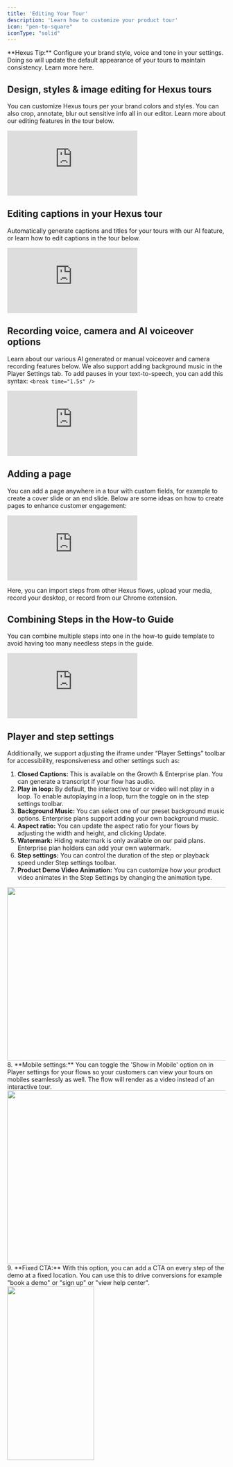 ```yaml
---
title: 'Editing Your Tour'
description: 'Learn how to customize your product tour'
icon: "pen-to-square"
iconType: "solid"
---
```


<Tip>
  **Hexus Tip:** Configure your brand style, voice and tone in your settings. Doing so will update the default appearance of your tours to maintain consistency. Learn more here.
</Tip>

## Design, styles & image editing for Hexus tours
You can customize Hexus tours per your brand colors and styles. You can also crop, annotate, blur out sensitive info all in our editor. Learn more about our editing features in the tour below.

<div style={{ position: 'relative', width: '100%', paddingTop: '56.25%' }}>
      <iframe
            src="https://app.usehexus.com/embed/6931a07c-178f-4f40-8682-7225ed1a7985"
            title="Design, styles & image editing for Hexus tours"
            frameborder="0"
            allow="accelerometer; autoplay; clipboard-write; encrypted-media; gyroscope; picture-in-picture"
            allowfullscreen
            style={{ position: 'absolute', top: 0, left: 0, width: '100%', height: '100%' }}
      ></iframe>
</div>

## Editing captions in your Hexus tour
Automatically generate captions and titles for your tours with our AI feature, or learn how to edit captions in the tour below.

<div style={{ position: 'relative', width: '100%', paddingTop: '54%' }}>
      <iframe
            src="https://app.usehexus.com/embed/34dd2a26-ef33-441a-badc-816d70f473f2"
            title="Editing captions in your Hexus tour"
            frameborder="0"
            allow="accelerometer; autoplay; clipboard-write; encrypted-media; gyroscope; picture-in-picture"
            allowfullscreen
            style={{ position: 'absolute', top: 0, left: 0, width: '100%', height: '100%' }}
      ></iframe>
</div>

## Recording voice, camera and AI voiceover options
Learn about our various AI generated or manual voiceover and camera recording features below. We also support adding background music in the Player Settings tab. To add pauses in your text-to-speech, you can add this syntax: 
`<break time="1.5s" />`

<div style={{ position: 'relative', width: '100%', paddingTop: '56.25%' }}>
      <iframe
            src="https://app.usehexus.com/embed/cc212ebf-5f7c-4016-98ea-07939dc0278e"
            title="Recording voice, camera and AI voiceover options"
            frameborder="0"
            allow="accelerometer; autoplay; clipboard-write; encrypted-media; gyroscope; picture-in-picture"
            allowfullscreen
            style={{ position: 'absolute', top: 0, left: 0, width: '100%', height: '100%' }}
      ></iframe>
</div>

## Adding a page
You can add a page anywhere in a tour with custom fields, for example to create a cover slide or an end slide. Below are some ideas on how to create pages to enhance customer engagement:

<div style={{ position: 'relative', width: '100%', paddingTop: '56.25%' }}>
      <iframe
            src="https://app.usehexus.com/embed/5f3140e0-3bbf-49db-95c0-748b5da87a5f"
            title="Adding a page in a Hexus flow"
            frameborder="0"
            allow="accelerometer; autoplay; clipboard-write; encrypted-media; gyroscope; picture-in-picture"
            allowfullscreen
            style={{ position: 'absolute', top: 0, left: 0, width: '100%', height: '100%' }}
      ></iframe>
</div>

Here, you can import steps from other Hexus flows, upload your media, record your desktop, or record from our Chrome extension.

## Combining Steps in the How-to Guide
You can combine multiple steps into one in the how-to guide template to avoid having too many needless steps in the guide.

<div style={{ position: 'relative', width: '100%', paddingTop: '55%' }}>
      <iframe
            src="https://app.usehexus.com/embed/c3f870d2-f971-475b-be8d-c4000aab5150?refid="
            title="Adding a page in a Hexus flow"
            frameborder="0"
            allow="accelerometer; autoplay; clipboard-write; encrypted-media; gyroscope; picture-in-picture"
            allowfullscreen
            style={{ position: 'absolute', top: 0, left: 0, width: '100%', height: '100%' }}
      ></iframe>
</div>

## Player and step settings
Additionally, we support adjusting the iframe under “Player Settings” toolbar for accessibility, responsiveness and other settings such as:
  1. **Closed Captions:** This is available on the Growth & Enterprise plan. You can generate a transcript if your flow has audio.
  2. **Play in loop:** By default, the interactive tour or video will not play in a loop. To enable autoplaying in a loop, turn the toggle on in the step settings toolbar.
  3. **Background Music:** You can select one of our preset background music options. Enterprise plans support adding your own background music.
  4. **Aspect ratio:** You can update the aspect ratio for your flows by adjusting the width and height, and clicking Update.
  5. **Watermark:** Hiding watermark is only available on our paid plans. Enterprise plan holders can add your own watermark.
  6. **Step settings:** You can control the duration of the step or playback speed under Step settings toolbar.
  7. **Product Demo Video Animation:** You can customize how your product video animates in the Step Settings by changing the animation type.
 <img height="400" width="800" src="/images/animating-product-video.gif" />
  8. **Mobile settings:** You can toggle the 'Show in Mobile' option on in Player settings for your flows so your customers can view your tours on mobiles seamlessly as well. The flow will render as a video instead of an interactive tour.
<img height="400" width="800" src="/images/adjust-device-settings.gif" />
  9. **Fixed CTA:** With this option, you can add a CTA on every step of the demo at a fixed location. You can use this to drive conversions for example "book a demo" or "sign up" or "view help center".
 <img height="400" width="200" src="/images/player-settings.png" />
